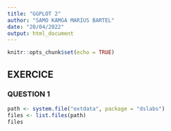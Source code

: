```yaml
---
title: "GGPLOT 2"
author: "SAMO KAMGA MARIUS BARTEL"
date: "20/04/2022"
output: html_document
---
```


```r
knitr::opts_chunk$set(echo = TRUE)
```

## EXERCICE 

### QUESTION 1

```r

path <- system.file("extdata", package = "dslabs")
files <- list.files(path)
files

```




